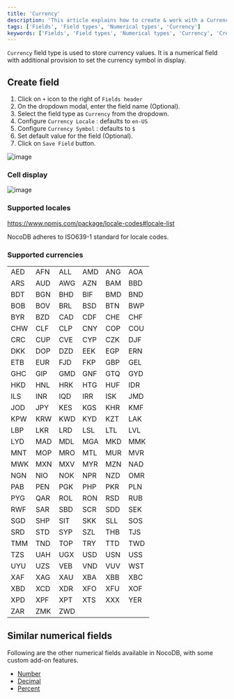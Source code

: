```yaml
---
title: 'Currency'
description: 'This article explains how to create & work with a Currency field.'
tags: ['Fields', 'Field types', 'Numerical types', 'Currency']
keywords: ['Fields', 'Field types', 'Numerical types', 'Currency', 'Create currency field']
---
```



`Currency` field type is used to store currency values. It is a numerical field with additional provision to set the currency symbol in display.

## Create field
1. Click on `+` icon to the right of `Fields header`
2. On the dropdown modal, enter the field name (Optional).
3. Select the field type as `Currency` from the dropdown.
4. Configure `Currency Locale` : defaults to `en-US`
5. Configure `Currency Symbol` : defaults to `$`
6. Set default value for the field (Optional).
7. Click on `Save Field` button.

![image](/img/v2/fields/types/currency.png)

### Cell display
![image](/img/v2/fields/currency-cell-display.png)

### Supported locales
https://www.npmjs.com/package/locale-codes#locale-list

<Callout type="note">
NocoDB adheres to ISO639-1 standard for locale codes.
</Callout>

### Supported currencies

|     |     |     |     |     |     |
|-----|-----|-----|-----|-----|-----|
| AED | AFN | ALL | AMD | ANG | AOA |
| ARS | AUD | AWG | AZN | BAM | BBD |
| BDT | BGN | BHD | BIF | BMD | BND |
| BOB | BOV | BRL | BSD | BTN | BWP |
| BYR | BZD | CAD | CDF | CHE | CHF |
| CHW | CLF | CLP | CNY | COP | COU |
| CRC | CUP | CVE | CYP | CZK | DJF |
| DKK | DOP | DZD | EEK | EGP | ERN |
| ETB | EUR | FJD | FKP | GBP | GEL |
| GHC | GIP | GMD | GNF | GTQ | GYD |
| HKD | HNL | HRK | HTG | HUF | IDR |
| ILS | INR | IQD | IRR | ISK | JMD |
| JOD | JPY | KES | KGS | KHR | KMF |
| KPW | KRW | KWD | KYD | KZT | LAK |
| LBP | LKR | LRD | LSL | LTL | LVL |
| LYD | MAD | MDL | MGA | MKD | MMK |
| MNT | MOP | MRO | MTL | MUR | MVR |
| MWK | MXN | MXV | MYR | MZN | NAD |
| NGN | NIO | NOK | NPR | NZD | OMR |
| PAB | PEN | PGK | PHP | PKR | PLN |
| PYG | QAR | ROL | RON | RSD | RUB |
| RWF | SAR | SBD | SCR | SDD | SEK |
| SGD | SHP | SIT | SKK | SLL | SOS |
| SRD | STD | SYP | SZL | THB | TJS |
| TMM | TND | TOP | TRY | TTD | TWD |
| TZS | UAH | UGX | USD | USN | USS |
| UYU | UZS | VEB | VND | VUV | WST |
| XAF | XAG | XAU | XBA | XBB | XBC |
| XBD | XCD | XDR | XFO | XFU | XOF |
| XPD | XPF | XPT | XTS | XXX | YER |
| ZAR | ZMK | ZWD |     |     |     |



## Similar numerical fields
Following are the other numerical fields available in NocoDB, with some custom add-on features.
- [Number](number)
- [Decimal](decimal)
- [Percent](percent)
